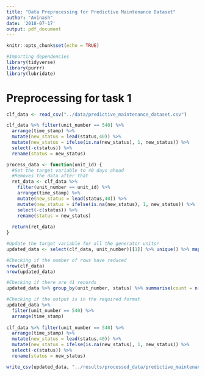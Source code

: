 ```yaml
---
title: "Data Preprocessing for Predictive Maintenance Dataset"
author: "Avinash"
date: '2018-07-17'
output: pdf_document
---
```


```r
knitr::opts_chunk$set(echo = TRUE)
```

```r
#Importing dependencies
library(tidyverse)
library(purrr)
library(lubridate)
```

# Preprocessing for task 1

```r
clf_data <- read_csv("../data/predictive_maintenance_dataset.csv")
```


```r
clf_data %>% filter(unit_number == 540) %>%
  arrange(time_stamp) %>%
  mutate(new_status = lead(status,40)) %>% 
  mutate(new_status = ifelse(is.na(new_status), 1, new_status)) %>% 
  select(-c(status)) %>%
  rename(status = new_status)
```


```r
process_data <- function(unit_id) {
  #Set the target variable to 40 days ahead
  #Removes the data after that
  ret_data <- clf_data %>%
    filter(unit_number == unit_id) %>%
    arrange(time_stamp) %>%
    mutate(new_status = lead(status,40)) %>%
    mutate(new_status = ifelse(is.na(new_status), 1, new_status)) %>% 
    select(-c(status)) %>%
    rename(status = new_status)
  
  return(ret_data)
}
```

```r
#Update the target variable for all the generator units!
updated_data <- select(clf_data, unit_number)[[1]] %>% unique() %>% map_dfr(.f = process_data)
```

```r
#Checking if the number of rows have reduced
nrow(clf_data)
nrow(updated_data)
```


```r
#Checking if there are 41 records 
updated_data %>% group_by(unit_number, status) %>% summarise(count = n())
```


```r
#Checking if the output is in the required format
updated_data %>%
  filter(unit_number == 540) %>%
  arrange(time_stamp)
  
clf_data %>% filter(unit_number == 540) %>%
  arrange(time_stamp) %>%
  mutate(new_status = lead(status,40)) %>% 
  mutate(new_status = ifelse(is.na(new_status), 1, new_status)) %>% 
  select(-c(status)) %>%
  rename(status = new_status)
```


```r
write_csv(updated_data, "../results/processed_data/predictive_maintenance_dataset_processed.csv")
```